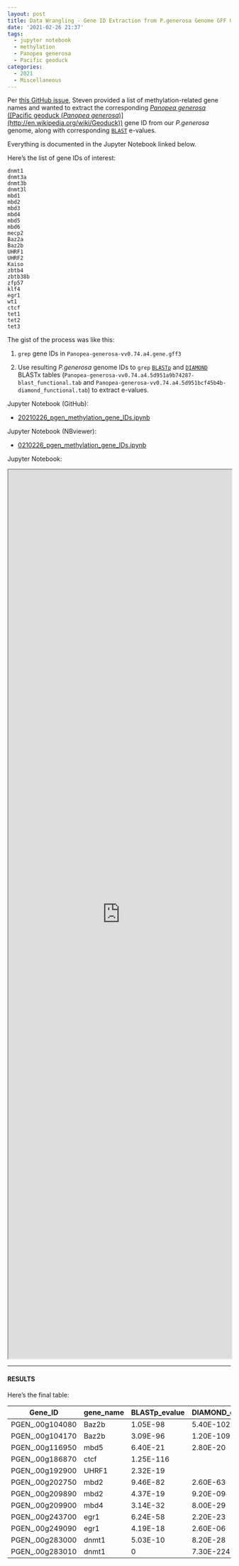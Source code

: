 ```yaml
---
layout: post
title: Data Wrangling - Gene ID Extraction from P.generosa Genome GFF Using Methylation Machinery Gene IDs
date: '2021-02-26 21:37'
tags:
  - jupyter notebook
  - methylation
  - Panopea generosa
  - Pacific geoduck
categories:
  - 2021
  - Miscellaneous
---
```

Per [this GitHub issue](https://github.com/RobertsLab/resources/issues/1116), Steven provided a list of methylation-related gene names and wanted to extract the corresponding [_Panopea generosa_ ([Pacific geoduck (_Panopea generosa_)](http://en.wikipedia.org/wiki/Geoduck))](http://en.wikipedia.org/wiki/Geoduck) gene ID from our _P.generosa_ genome, along with corresponding [`BLAST`](https://www.ncbi.nlm.nih.gov/books/NBK279690/) e-values.

Everything is documented in the Jupyter Notebook linked below.

Here's the list of gene IDs of interest:

```
dnmt1
dnmt3a
dnmt3b
dnmt3l
mbd1
mbd2
mbd3
mbd4
mbd5
mbd6
mecp2
Baz2a
Baz2b
UHRF1
UHRF2
Kaiso
zbtb4
zbtb38b
zfp57
klf4
egr1
wt1
ctcf
tet1
tet2
tet3
```

The gist of the process was like this:

1. `grep` gene IDs in `Panopea-generosa-vv0.74.a4.gene.gff3`

2. Use resulting _P.generosa_ genome IDs to `grep` [`BLASTp`](https://www.ncbi.nlm.nih.gov/books/NBK279690/) and [`DIAMOND`](https://github.com/bbuchfink/diamond) BLASTx tables (`Panopea-generosa-vv0.74.a4.5d951a9b74287-blast_functional.tab` and `Panopea-generosa-vv0.74.a4.5d951bcf45b4b-diamond_functional.tab`) to extract e-values.

Jupyter Notebook (GitHub):

- [20210226_pgen_methylation_gene_IDs.ipynb](https://github.com/RobertsLab/code/blob/master/notebooks/sam/20210226_pgen_methylation_gene_IDs.ipynb)

Jupyter Notebook (NBviewer):

- [0210226_pgen_methylation_gene_IDs.ipynb](https://nbviewer.jupyter.org/github/RobertsLab/code/blob/master/notebooks/sam/20210226_pgen_methylation_gene_IDs.ipynb)

Jupyter Notebook:

<iframe src="https://nbviewer.jupyter.org/github/RobertsLab/code/blob/master/notebooks/sam/20210226_pgen_methylation_gene_IDs.ipynb" width="100%" height="2000" scrolling="yes"></iframe>


---

#### RESULTS

Here's the final table:

| Gene_ID         | gene_name | BLASTp_evalue | DIAMOND_evalue |
|-----------------|-----------|---------------|----------------|
| PGEN_.00g104080 | Baz2b     | 1.05E-98      | 5.40E-102      |
| PGEN_.00g104170 | Baz2b     | 3.09E-96      | 1.20E-109      |
| PGEN_.00g116950 | mbd5      | 6.40E-21      | 2.80E-20       |
| PGEN_.00g186870 | ctcf      | 1.25E-116     |                |
| PGEN_.00g192900 | UHRF1     | 2.32E-19      |                |
| PGEN_.00g202750 | mbd2      | 9.46E-82      | 2.60E-63       |
| PGEN_.00g209890 | mbd2      | 4.37E-19      | 9.20E-09       |
| PGEN_.00g209900 | mbd4      | 3.14E-32      | 8.00E-29       |
| PGEN_.00g243700 | egr1      | 6.24E-58      | 2.20E-23       |
| PGEN_.00g249090 | egr1      | 4.19E-18      | 2.60E-06       |
| PGEN_.00g283000 | dnmt1     | 5.03E-10      | 8.20E-28       |
| PGEN_.00g283010 | dnmt1     | 0             | 7.30E-224      |